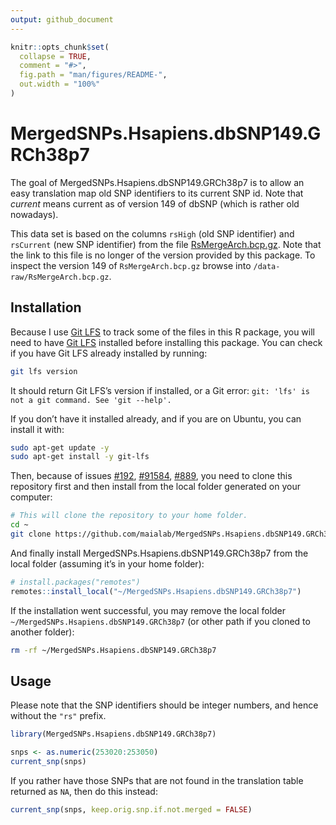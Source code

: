 ```yaml
---
output: github_document
---
```


<!-- README.md is generated from README.Rmd. Please edit that file -->

```r
knitr::opts_chunk$set(
  collapse = TRUE,
  comment = "#>",
  fig.path = "man/figures/README-",
  out.width = "100%"
)
```

# MergedSNPs.Hsapiens.dbSNP149.GRCh38p7

<!-- badges: start -->
<!-- badges: end -->

The goal of MergedSNPs.Hsapiens.dbSNP149.GRCh38p7 is to allow an easy
translation map old SNP identifiers to its current SNP id. Note that *current*
means current as of version 149 of dbSNP (which is rather old nowadays).

This data set is based on the columns `rsHigh` (old SNP identifier) and `rsCurrent`
(new SNP identifier) from the file
[RsMergeArch.bcp.gz](ftp://ftp.ncbi.nlm.nih.gov/snp/organisms/human_9606/database/organism_data/RsMergeArch.bcp.gz).
Note that the link to this file is no longer of the version provided by this
package. To inspect the version 149 of `RsMergeArch.bcp.gz` browse into
`/data-raw/RsMergeArch.bcp.gz`.

## Installation

Because I use [Git LFS](https://git-lfs.github.com/) to track some of the files in this R package, you will need to have [Git LFS](https://git-lfs.github.com/) installed before installing this package. You can check if you have Git LFS already installed by running:

```bash
git lfs version
```

It should return Git LFS's version if installed, or a Git error: `git: 'lfs' is not a git command. See 'git --help'.`

If you don't have it installed already, and if you are on Ubuntu, you can install it with:

```bash
sudo apt-get update -y
sudo apt-get install -y git-lfs
```

Then, because of issues [#192](https://github.com/r-lib/remotes/issues/292), [#91584](https://community.rstudio.com/t/cant-access-data-in-a-package-that-i-created/91584), [#889](https://github.com/r-lib/devtools/issues/889), you need to clone this repository first and then install from the local folder generated on your computer:

```bash
# This will clone the repository to your home folder.
cd ~
git clone https://github.com/maialab/MergedSNPs.Hsapiens.dbSNP149.GRCh38p7
```

And finally install MergedSNPs.Hsapiens.dbSNP149.GRCh38p7 from the local folder (assuming it's in your home folder):

``` r
# install.packages("remotes")
remotes::install_local("~/MergedSNPs.Hsapiens.dbSNP149.GRCh38p7")
```

If the installation went successful, you may remove the local folder `~/MergedSNPs.Hsapiens.dbSNP149.GRCh38p7` (or other path if you cloned to another folder):

```bash
rm -rf ~/MergedSNPs.Hsapiens.dbSNP149.GRCh38p7
```

## Usage

Please note that the SNP identifiers should be integer numbers, and hence without the `"rs"` prefix.

```r
library(MergedSNPs.Hsapiens.dbSNP149.GRCh38p7)

snps <- as.numeric(253020:253050)
current_snp(snps)
```

If you rather have those SNPs that are not found in the translation table returned as `NA`, then do this instead:

```r
current_snp(snps, keep.orig.snp.if.not.merged = FALSE)
```
